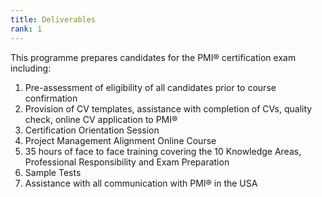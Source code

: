 ```yaml
---
title: Deliverables
rank: 1
---
```


This programme prepares candidates for the PMI® certification exam including:

1. Pre-assessment of eligibility of all candidates prior to course confirmation
2. Provision of CV templates, assistance with completion of CVs, quality check, online CV application to PMI®
3. Certification Orientation Session
4. Project Management Alignment Online Course
5. 35 hours of face to face training covering the 10 Knowledge Areas, Professional Responsibility and Exam Preparation
6. Sample Tests
7. Assistance with all communication with PMI® in the USA

